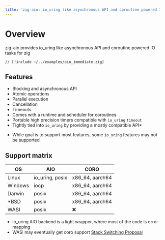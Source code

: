 ```yaml
---
title: 'zig-aio: io_uring like asynchronous API and coroutine powered IO tasks for zig'
---
```


# Overview

zig-aio provides io_uring like asynchronous API and coroutine powered IO tasks for zig

```zig
// [!include ~/../examples/aio_immediate.zig]
```

## Features

- Blocking and asynchronous API
- Atomic operations
- Parallel execution
- Cancellation
- Timeouts
- Comes with a runtime and scheduler for coroutines
- Portable high precision timers compatible with `io_uring` `timeout`
- Tightly tied into `io_uring` by providing a mostly compatible API*

* While goal is to support most features, some `io_uring` features may not be supported

## Support matrix

| OS      | AIO             | CORO            |
|---------|-----------------|-----------------|
| Linux   | io_uring, posix | x86_64, aarch64 |
| Windows | iocp            | x86_64, aarch64 |
| Darwin  | posix           | x86_64, aarch64 |
| *BSD    | posix           | x86_64, aarch64 |
| WASI    | posix           | ❌              |

* io_uring AIO backend is a light wrapper, where most of the code is error mapping
* WASI may eventually get coro support [Stack Switching Proposal](https://github.com/WebAssembly/stack-switching/blob/main/proposals/stack-switching/Explainer.md)

